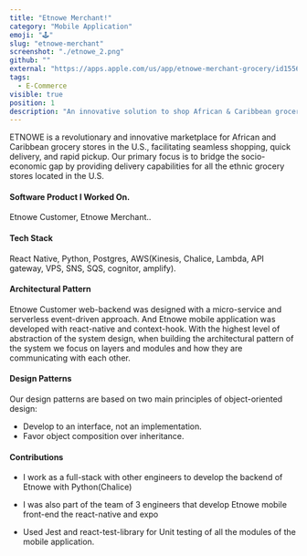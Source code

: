 ```yaml
---
title: "Etnowe Merchant!"
category: "Mobile Application"
emoji: "🕹️"
slug: "etnowe-merchant"
screenshot: "./etnowe_2.png"
github: ""
external: "https://apps.apple.com/us/app/etnowe-merchant-grocery/id1556177704?platform=iphone"
tags:
  - E-Commerce
visible: true
position: 1
description: "An innovative solution to shop African & Caribbean groceries from your phone to your doorstep. Customers can now shop at your virtual storefront from the convivence of their phones. We made it easy, sign up for free and enjoy exponential revenue increase. You can service significantly more customers without the huge investment in developing expensive websites and complicated applications. We will develop your virtual storefront, facilitate the online transaction and get the groceries to your customers in less than 1 hour."
---
```


ETNOWE is a revolutionary and innovative marketplace for African and Caribbean grocery stores in the U.S., facilitating seamless shopping, quick delivery, and rapid pickup. Our primary focus is to bridge the socio-economic gap by providing delivery capabilities for all the ethnic grocery stores located in the U.S.

#### Software Product I Worked On.
  Etnowe Customer, Etnowe Merchant..
#### __Tech Stack__
  React Native, Python, Postgres, AWS(Kinesis, Chalice, Lambda,  API gateway, VPS, SNS, SQS, cognitor, amplify).

#### __Architectural Pattern__
  Etnowe Customer web-backend was designed with a micro-service and serverless event-driven approach.
And Etnowe mobile application was developed with react-native and context-hook.
 With the highest level of abstraction of the system design, when building the architectural pattern of the system we focus on layers and modules and how they are communicating with each other.
#### __Design Patterns__
  Our design patterns are based on two main principles of object-oriented design:
- Develop to an interface, not an implementation.
- Favor object composition over inheritance.
#### __Contributions__ 
+ I work as a full-stack with other engineers to develop the backend of Etnowe with Python(Chalice)

+ I was also part of the team of 3 engineers that develop Etnowe mobile front-end the react-native and expo

+ Used Jest and react-test-library for Unit testing of all the modules of the mobile application.



